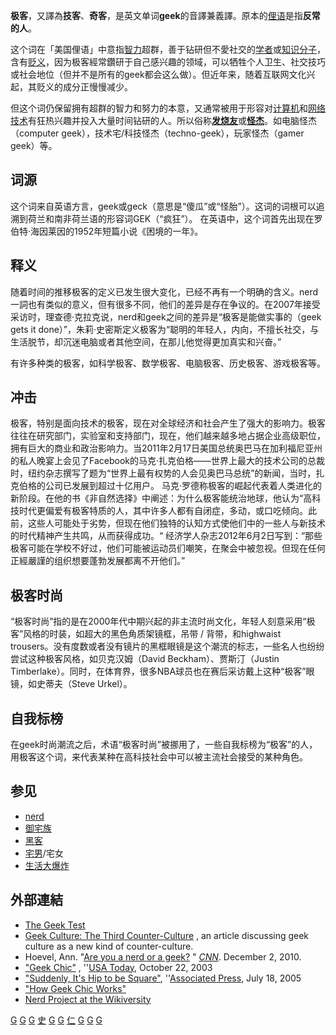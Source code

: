 {{NoteTA
|G1 = IT
}}
'''极客'''，又譯為'''技客'''、'''奇客'''，是英文单词'''geek'''的音譯兼義譯。原本的[[俚语|俚语]]是指'''反常的人'''。

这个词在「美国俚语」中意指[[智力|智力]]超群，善于钻研但不愛社交的[[学者|学者]]或[[知识分子|知识分子]]，含有[[贬义|贬义]]，因为极客經常鑽研于自己感兴趣的领域，可以牺牲个人卫生、社交技巧或社会地位（但并不是所有的geek都会这么做）。但近年来，随着互联网文化兴起，其贬义的成分正慢慢减少。

但这个词仍保留拥有超群的智力和努力的本意，又通常被用于形容对[[计算机|计算机]]和[[网络技术|网络技术]]有狂热兴趣并投入大量时间钻研的人。所以俗称'''[[发烧友|发烧友]]'''或'''[[怪杰|怪杰]]'''。如电脑怪杰（computer geek），技术宅/科技怪杰（techno-geek），玩家怪杰（gamer geek）等。

== 词源 ==
这个词来自英语方言，geek或geck（意思是“傻瓜”或“怪胎”）。这词的词根可以追溯到荷兰和南非荷兰语的形容词GEK（“疯狂”）。
在英语中，这个词首先出现在罗伯特·海因莱因的1952年短篇小说《困境的一年》。

== 释义 ==
随着时间的推移极客的定义已发生很大变化，已经不再有一个明确的含义。nerd一詞也有类似的意义，但有很多不同，他们的差异是存在争议的。在2007年接受采访时，理查德·克拉克说，nerd和geek之间的差异是“极客是能做实事的（geek gets it done）”，朱莉·史密斯定义极客为“聪明的年轻人，内向，不擅长社交，与生活脱节，却沉迷电脑或者其他空间，在那儿他觉得更加真实和兴奋。”

有许多种类的极客，如科学极客、数学极客、电脑极客、历史极客、游戏极客等。

== 冲击 ==
极客，特别是面向技术的极客，现在对全球经济和社会产生了强大的影响力。极客往往在研究部门，实验室和支持部门，现在，他们越来越多地占据企业高级职位，拥有巨大的商业和政治影响力。当2011年2月17日美国总统奥巴马在加利福尼亚州的私人晚宴上会见了Facebook的马克·扎克伯格——世界上最大的技术公司的总裁时，纽约杂志撰写了题为“世界上最有权势的人会见奥巴马总统”的新闻，当时，扎克伯格的公司已发展到超过十亿用户。
马克·罗德称极客的崛起代表着人类进化的新阶段。在他的书《非自然选择》中阐述：为什么极客能统治地球，他认为“高科技时代更偏爱有极客特质的人，其中许多人都有自闭症，多动，或口吃倾向。此前，这些人可能处于劣势，但现在他们独特的认知方式使他们中的一些人与新技术的时代精神产生共鸣，从而获得成功。“
经济学人杂志2012年6月2日写到：“那些极客可能在学校不好过，他们可能被运动员们嘲笑，在聚会中被忽视。但现在任何正經嚴謹的组织想要蓬勃发展都离不开他们。”

== 极客时尚 ==
“极客时尚”指的是在2000年代中期兴起的非主流时尚文化，年轻人刻意采用“极客”风格的时装，如超大的黑色角质架镜框，吊带 / 背带，和highwaist trousers。没有度数或者没有镜片的黑框眼镜是这个潮流的标志，一些名人也纷纷尝试这种极客风格，如贝克汉姆（David Beckham）、贾斯汀（Justin Timberlake）。同时，在体育界，很多NBA球员也在赛后采访戴上这种“极客”眼镜，如史蒂夫（Steve Urkel）。

== 自我标榜 ==
在geek时尚潮流之后，术语“极客时尚”被挪用了，一些自我标榜为“极客”的人，用极客这个词，来代表某种在高科技社会中可以被主流社会接受的某种角色。

== 参见 ==
{{div col|cols=2}}
* [[nerd|nerd]]
* [[御宅族|御宅族]]
* [[黑客|黑客]]
* [[宅男|宅男]]/宅女
* [[生活大爆炸|生活大爆炸]]
{{div col end}}

==外部連結==
{{Wiktionary}}
{{refbegin|2}}
* [http://www.innergeek.us/geek.html The Geek Test] {{Wayback|url=http://www.innergeek.us/geek.html |date=20210223064118 }}
* [http://www.scribd.com/doc/270364/Geek-Culture-The-3rd-CounterCulture Geek Culture: The Third Counter-Culture] {{Wayback|url=http://www.scribd.com/doc/270364/Geek-Culture-The-3rd-CounterCulture |date=20140202183554 }}, an article discussing geek culture as a new kind of counter-culture.
* Hoevel, Ann. "[http://www.cnn.com/2010/LIVING/12/02/nerd.or.geek/index.html?iref=obnetwork Are you a nerd or a geek?] {{Wayback|url=http://www.cnn.com/2010/LIVING/12/02/nerd.or.geek/index.html?iref=obnetwork |date=20210310234054 }}" ''[[CNN|CNN]]''. December 2, 2010.
* [http://www.usatoday.com/life/2003-10-22-geek-chic_x.htm "Geek Chic"] {{Wayback|url=http://www.usatoday.com/life/2003-10-22-geek-chic_x.htm |date=20120626085928 }}, ''[[USA_Today|USA Today]], October 22, 2003
* [http://www.firstcoastnews.com/news/strange/news-article.aspx?storyid=40734 "Suddenly, It's Hip to be Square"]{{Dead link|date=2018年9月 |bot=InternetArchiveBot |fix-attempted=yes }}, ''[[Associated_Press|Associated Press]], July 18, 2005
* [http://people.howstuffworks.com/geek-chic.htm/printable "How Geek Chic Works"] {{Wayback|url=http://people.howstuffworks.com/geek-chic.htm/printable |date=20190609114426 }}
* [http://en.wikiversity.org/wiki/Nerd_Project Nerd Project at the Wikiversity] {{Wayback|url=http://en.wikiversity.org/wiki/Nerd_Project |date=20201109014555 }}
{{refend}}
{{御宅族}}
[[Category:大眾文化|G]]
[[Category:時尚美學|G]]
[[Category:電腦文化|G]]
[[Category:次文化|史]]
[[Category:网络文化|G]]
[[Category:贬义词|G]]
[[Category:俗語|仁]]
[[Category:成见|G]]
[[Category:美國文化|G]]
[[Category:特定人群稱謂|G]]